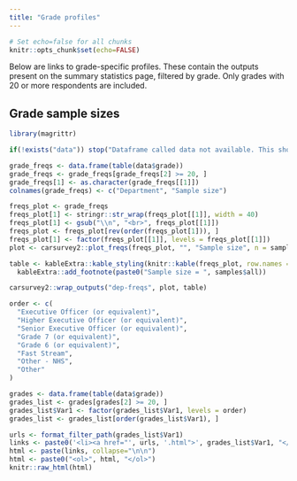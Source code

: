 ```yaml
---
title: "Grade profiles"
---
```


```r
# Set echo=false for all chunks
knitr::opts_chunk$set(echo=FALSE)
```

Below are links to grade-specific profiles. These contain the outputs present on the summary statistics page, filtered by grade. Only grades with 20 or more respondents are included.

## Grade sample sizes

``` r

library(magrittr)

if(!exists("data")) stop("Dataframe called data not available. This should be in the function enviroment of render_main_site. Check that this is available in this enviroment.")

grade_freqs <- data.frame(table(data$grade))
grade_freqs <- grade_freqs[grade_freqs[2] >= 20, ]
grade_freqs[1] <- as.character(grade_freqs[[1]])
colnames(grade_freqs) <- c("Department", "Sample size")

```

``` r

freqs_plot <- grade_freqs
freqs_plot[1] <- stringr::str_wrap(freqs_plot[[1]], width = 40)
freqs_plot[1] <- gsub("\\n", "<br>", freqs_plot[[1]])
freqs_plot <- freqs_plot[rev(order(freqs_plot[1])), ]
freqs_plot[1] <- factor(freqs_plot[[1]], levels = freqs_plot[[1]])
plot <- carsurvey2::plot_freqs(freqs_plot, "", "Sample size", n = samples$all, font_size = 14, orientation = "h", width = 700, height = 400)

table <- kableExtra::kable_styling(knitr::kable(freqs_plot, row.names = FALSE)) %>% 
  kableExtra::add_footnote(paste0("Sample size = ", samples$all))

carsurvey2::wrap_outputs("dep-freqs", plot, table)

```

``` r

order <- c(
  "Executive Officer (or equivalent)",
  "Higher Executive Officer (or equivalent)",
  "Senior Executive Officer (or equivalent)",
  "Grade 7 (or equivalent)",
  "Grade 6 (or equivalent)",
  "Fast Stream",
  "Other - NHS",
  "Other"
)

grades <- data.frame(table(data$grade))
grades_list <- grades[grades[2] >= 20, ]
grades_list$Var1 <- factor(grades_list$Var1, levels = order)
grades_list <- grades_list[order(grades_list$Var1), ]

urls <- format_filter_path(grades_list$Var1)
links <- paste0('<li><a href="', urls, '.html">', grades_list$Var1, "</a></li>")
html <- paste(links, collapse="\n\n")
html <- paste0("<ol>", html, "</ol>")
knitr::raw_html(html)

```

